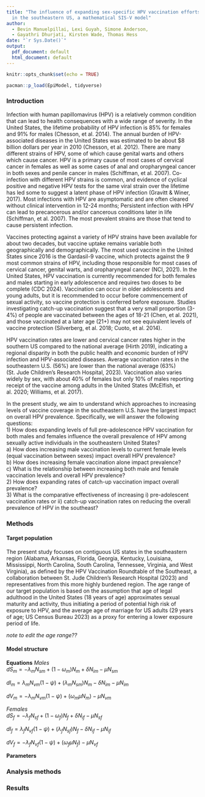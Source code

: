 ```yaml
---
title: "The influence of expanding sex-specific HPV vaccination efforts on HPV prevalence
  in the southeastern US, a mathematical SIS-V model"
author:
  - Bevin Manuelpillai, Lexi Guyah, Simone Anderson,
  - Gayathri Dhurjati, Kirsten Wade, Thomas Hess
date: "`r Sys.Date()`"
output:
  pdf_document: default
  html_document: default
---
```


```r
knitr::opts_chunk$set(echo = TRUE)
```

```r
pacman::p_load(EpiModel, tidyverse)
```

### Introduction  
Infection with human papillomavirus (HPV) is a relatively common condition that can lead to health consequences with a wide range of severity. In the United States, the lifetime probability of HPV infection is 85% for females and 91% for males (Chesson, et al. 2014). The annual burden of HPV-associated diseases in the United States was estimated to be about $8 billion dollars per year in 2010 (Chesson, et al. 2012). There are many different strains of HPV, some of which cause genital warts and others which cause cancer. HPV is a primary cause of most cases of cervical cancer in females as well as some cases of anal and oropharyngeal cancer in both sexes and penile cancer in males (Schiffman, et al. 2007). Co-infection with different HPV strains is common, and evidence of cyclical positive and negative HPV tests for the same viral strain over the lifetime has led some to suggest a latent phase of HPV infection (Gravitt & Winer, 2017). Most infections with HPV are asymptomatic and are often cleared without clinical intervention in 12-24 months; Persistent infection with HPV can lead to precancerous and/or cancerous conditions later in life (Schiffman, et al. 2007). The most prevalent strains are those that tend to cause persistent infection.  

Vaccines protecting against a variety of HPV strains have been available for about two decades, but vaccine uptake remains variable both geographically and demographically. The most used vaccine in the United States since 2016 is the Gardasil-9 vaccine, which protects against the 9 most common strains of HPV, including those responsible for most cases of cervical cancer, genital warts, and oropharyngeal cancer (NCI, 2021). In the United States, HPV vaccination is currently recommended for both females and males starting in early adolescence and requires two doses to be complete (CDC 2024). Vaccination can occur in older adolescents and young adults, but it is recommended to occur before commencement of sexual activity, so vaccine protection is conferred before exposure.  Studies investigating catch-up vaccination suggest that a very small proportion (3-4%) of people are vaccinated between the ages of 18-21 (Chen, et al. 2021), and those vaccinated at a later age (21+) may not see equivalent levels of vaccine protection (Silverberg, et al. 2018; Cuoto, et al. 2014). 

HPV vaccination rates are lower and cervical cancer rates higher in the southern US compared to the national average (Hirth 2019), indicating a regional disparity in both the public health and economic burden of HPV infection and HPV-associated diseases.  Average vaccination rates in the southeastern U.S. (56%) are lower than the national average (63%) (St. Jude Children’s Research Hospital, 2023). Vaccination also varies widely by sex, with about 40% of females but only 10% of males reporting receipt of the vaccine among adults in the United States (McElfish, et al. 2020; Williams, et al. 2017).   

In the present study, we aim to understand which approaches to increasing levels of vaccine coverage in the southeastern U.S. have the largest impact on overall HPV prevalence. Specifically, we will answer the following questions:  
\hspace*{1cm}1) How does expanding levels of full pre-adolescence HPV vaccination for both males and females influence the overall prevalence of HPV among sexually active individuals in the southeastern United States?  
\hspace*{2cm}a) How does increasing male vaccination levels to current female levels (equal vaccination between sexes) impact overall HPV prevalence?  
\hspace*{2cm}b) How does increasing female vaccination alone impact prevalence?  
\hspace*{2cm}c) What is the relationship between increasing both male and female vaccination levels and overall HPV prevalence?  
\hspace*{1cm}2) How does expanding rates of catch-up vaccination impact overall prevalence?  
\hspace*{1cm}3) What is the comparative effectiveness of increasing i) pre-adolescent vaccination rates or ii) catch-up vaccination rates on reducing the overall prevalence of HPV in the southeast?  
  
### Methods  
#### Target population 
The present study focuses on contiguous US states in the southeastern region (Alabama, Arkansas, Florida, Georgia, Kentucky, Louisiana, Mississippi, North Carolina, South Carolina, Tennessee, Virginia, and West Virginia), as defined by the HPV Vaccination Roundtable of the Southeast, a collaboration between St. Jude Children’s Research Hospital (2023) and representatives from this more highly burdened region. The age range of our target population is based on the assumption that age of legal adulthood in the United States (18 years of age) approximates sexual maturity and activity, thus initiating a period of potential high risk of exposure to HPV, and the average age of marriage for US adults (29 years of age; US Census Bureau 2023) as a proxy for entering a lower exposure period of life. 
  
*note to edit the age range??*
  
#### Model structure  

**Equations** 
*Males*   
$dS_m = -\lambda_m N_{sm}+(1-\omega_m) N_m +\delta N_{im} - \mu N_{sm}$
  
$dI_m = \lambda_m N_{vm} (1-\psi)+(\lambda_m N_{sm}) N_m -\delta N_{im} - \mu N_{im}$
  
$dV_m = -\lambda_m N_{vm} (1-\psi)+(\omega_m \mu N_{m}) - \mu N_{vm}$
  
*Females*  
$dS_f = -\lambda_f N_{sf}+(1-\omega_f) N_f +\delta N_{if} - \mu N_{sf}$
  
$dI_f = \lambda_f N_{vf} (1-\psi)+(\lambda_f N_{sf}) N_f -\delta N_{if} - \mu N_{if}$
  
$dV_f = -\lambda_f N_{vf} (1-\psi)+(\omega_f \mu N_{f}) - \mu N_{vf}$


**Parameters**  

### Analysis methods
  
### Results
  




